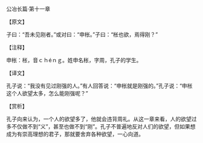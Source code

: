 

公冶长篇·第十一章

【原文】

子曰：“吾未见刚者。”或对曰：“申枨。”子曰：“枨也欲，焉得刚？”

【注释】

申枨：枨，音ｃｈéｎｇ。姓申名枨，字周，孔子的学生。

【译文】

孔子说：“我没有见过刚强的人。”有人回答说：“申枨就是刚强的。”孔子说：“申枨这个人欲望太多，怎么能刚强呢？”

【赏析】

孔子向来认为，一个人的欲望多了，他就会违背周礼。从这一章来看，人的欲望过多不仅做不到“义”，甚至也做不到“刚”。孔子不普遍地反对人们的欲望，但如果想成为有崇高理想的君子，那就要舍弃各种欲望，一心向道。

